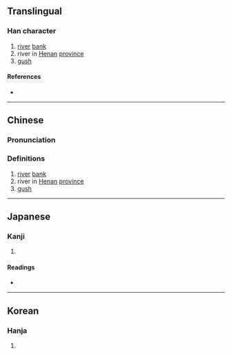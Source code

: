 {{character info/new}}
==Translingual==

===Han character===
{{Han char|rn=85|rad=水|as=13|sn=16|four=34186|canj=EJTC|ids=⿰氵賁}}

# [[river]] [[bank]]
# river in [[Henan]] [[province]]
# [[gush]]

====References====
* {{Han ref|kx=0654.250|dkj=18446|dj=1065.030|hdz=31735.020|uh=6FC6|ud=28614|bh=E5FD|bd=58877}}

----

==Chinese==
{{zh-forms|s=𣸣}}

===Pronunciation===
{{zh-pron
|m=fén
|c=fan4
|mn=hûn
|mc=y
|oc=y
|ma=
|cat=n,v,pn
}}

===Definitions===
{{zh-hanzi}}

# [[river]] [[bank]]
# river in [[Henan]] [[province]]
# [[gush]]

----

==Japanese==

===Kanji===
{{ja-kanji|grade=|rs=水13}}

# {{defn|lang=ja|sort=水13}}

====Readings====
* {{ja-readings|on=[[ふん]] (fun), [[ほん]] (hon)|kun=[[わく]] (waku), [[ほとり]] (hotori)}}

----

==Korean==

===Hanja===
{{ko-hanja|hangeul=분|eumhun=|rv=bun|mr=pun|y=pun}}

# {{defn|lang=ko|sort=水13}}